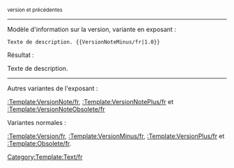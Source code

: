 <sup style="color:blue;">version {{{1}}} et précédentes</sup><noinclude>

----

Modèle d'information sur la version, variante en exposant :

 <nowiki>Texte de description. {{VersionNoteMinus/fr|1.0}}</nowiki>

Résultat :

Texte de description. {{VersionNoteMinus/fr|1.0}}

----

Autres variantes de l'exposant :

[[:Template:VersionNote/fr]], [[:Template:VersionNotePlus/fr]] et [[:Template:VersionNoteObsolete/fr]]

Variantes normales :

[[:Template:Version/fr]], [[:Template:VersionMinus/fr]], [[:Template:VersionPlus/fr]] et [[:Template:Obsolete/fr]].

[[Category:Template:Text/fr]]
</noinclude>